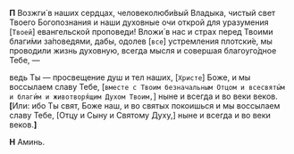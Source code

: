 **П** Возжги́ в наших сердцах, человеколюби́вый Владыка, чистый свет Твоего Богопознания и наши духовные очи открой для уразумения <R>[</R>`Твоей`<R>]</R> евангельской проповеди! Вложи́ в нас и страх перед Твоими благи́ми за́поведями, дабы, одолев <R>[</R>`все`<R>]</R> устремления плотски́е, мы проводили жизнь духовную, всегда мысля и совершая благоуго́дное Тебе, —

ведь Ты — просвещение душ и тел наших, <R>[</R>`Хри­сте`<R>]</R> Боже, и мы воссылаем славу Тебе, <R>[</R>`вместе с Твоим безначальным Отцом и всесвяты́м и благи́м и животворя́щим Духом Твоим,`<R>]</R> ныне и всегда и во веки веков. <R><b>[</b>Или:</R> ибо Ты свят, Боже наш, и во святых покоишься и мы воссылаем славу Тебе, <R>[</R>Отцу и Сыну и Святому Духу,<R>]</R> ныне и всегда и во веки веков.<R><b>]</b></R>

**Н** Аминь.
